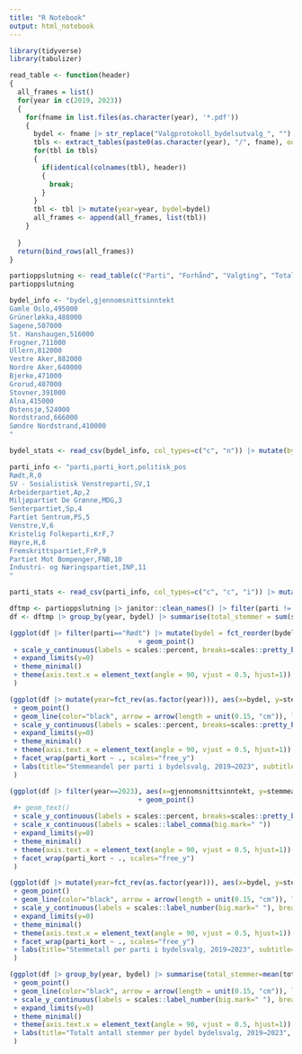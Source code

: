 ```yaml
---
title: "R Notebook"
output: html_notebook
---
```




```r
library(tidyverse)
library(tabulizer)
```
```r
read_table <- function(header)
{
  all_frames = list()
  for(year in c(2019, 2023))
  {
    for(fname in list.files(as.character(year), '*.pdf'))
    {
      bydel <- fname |> str_replace("Valgprotokoll_bydelsutvalg_", "") |> str_replace(" 2019.pdf", "")  |> str_replace("Bydel ", "") |> str_replace(" - valgprotokoll.pdf", "")
      tbls <- extract_tables(paste0(as.character(year), "/", fname), output="data.frame")
      for(tbl in tbls)
      {
        if(identical(colnames(tbl), header))
        {
          break;
        }
      }
      tbl <- tbl |> mutate(year=year, bydel=bydel)
      all_frames <- append(all_frames, list(tbl))
    }
    
  }
  return(bind_rows(all_frames))
}
```


```r
partioppslutning <- read_table(c("Parti", "Forhånd", "Valgting", "Total"))
partioppslutning

```

```r
bydel_info <- "bydel,gjennomsnittsinntekt
Gamle Oslo,495000
Grünerløkka,488000
Sagene,507000
St. Hanshaugen,516000
Frogner,711000
Ullern,812000
Vestre Aker,882000
Nordre Aker,640000
Bjerke,471000
Grorud,407000
Stovner,391000
Alna,415000
Østensjø,524000
Nordstrand,666000
Søndre Nordstrand,410000
"

bydel_stats <- read_csv(bydel_info, col_types=c("c", "n")) |> mutate(bydel=fct_reorder(bydel, gjennomsnittsinntekt))
```

```r
parti_info <- "parti,parti_kort,politisk_pos
Rødt,R,0
SV - Sosialistisk Venstreparti,SV,1
Arbeiderpartiet,Ap,2
Miljøpartiet De Grønne,MDG,3
Senterpartiet,Sp,4
Partiet Sentrum,PS,5
Venstre,V,6
Kristelig Folkeparti,KrF,7
Høyre,H,8
Fremskrittspartiet,FrP,9
Partiet Mot Bompenger,FNB,10
Industri- og Næringspartiet,INP,11
"

parti_stats <- read_csv(parti_info, col_types=c("c", "c", "i")) |> mutate(parti=fct_reorder(parti,politisk_pos), parti_kort=fct_reorder(parti_kort, politisk_pos))
```





```r
dftmp <- partioppslutning |> janitor::clean_names() |> filter(parti != "Totalt antall partifordelte stemmesedler") |> dplyr::rename(stemmer=total)
df <- dftmp |> group_by(year, bydel) |> summarise(total_stemmer = sum(stemmer), .groups="drop") |> left_join(dftmp, by = join_by(year, bydel)) |> mutate(stemmeandel = stemmer/total_stemmer) |> left_join(bydel_stats, by=join_by(bydel)) |> right_join(parti_stats, by=join_by(parti)) |> mutate(bydel = fct_reorder(bydel, gjennomsnittsinntekt)) 
```

```r
(ggplot(df |> filter(parti=="Rødt") |> mutate(bydel = fct_reorder(bydel, gjennomsnittsinntekt)) |> mutate(year=fct_rev(as.factor(year))), aes(x=gjennomsnittsinntekt, y=stemmeandel, colour=year))
                                + geom_point()
 + scale_y_continuous(labels = scales::percent, breaks=scales::pretty_breaks(8))
 + expand_limits(y=0)
 + theme_minimal()
 + theme(axis.text.x = element_text(angle = 90, vjust = 0.5, hjust=1))
 )
```

```r
(ggplot(df |> mutate(year=fct_rev(as.factor(year))), aes(x=bydel, y=stemmeandel, colour=year))
 + geom_point()
 + geom_line(color="black", arrow = arrow(length = unit(0.15, "cm")), linewidth=0.2)
 + scale_y_continuous(labels = scales::percent, breaks=scales::pretty_breaks(4))
 + expand_limits(y=0)
 + theme_minimal()
 + theme(axis.text.x = element_text(angle = 90, vjust = 0.5, hjust=1))
 + facet_wrap(parti_kort ~ ., scales="free_y")
 + labs(title="Stemmeandel per parti i bydelsvalg, 2019→2023", subtitle="Bydeler sortert etter gjennomsnittsinntekt", y="Stemmeandel", x="Bydel", color="År")
 )
```




```r
(ggplot(df |> filter(year==2023), aes(x=gjennomsnittsinntekt, y=stemmeandel, label=bydel))
                                + geom_point()
 #+ geom_text()
 + scale_y_continuous(labels = scales::percent, breaks=scales::pretty_breaks(4))
 + scale_x_continuous(labels = scales::label_comma(big.mark=" "))
 + expand_limits(y=0)
 + theme_minimal()
 + theme(axis.text.x = element_text(angle = 90, vjust = 0.5, hjust=1))
 + facet_wrap(parti_kort ~ ., scales="free_y")
 )
```

```r
(ggplot(df |> mutate(year=fct_rev(as.factor(year))), aes(x=bydel, y=stemmer, colour=year))
 + geom_point()
 + geom_line(color="black", arrow = arrow(length = unit(0.15, "cm")), linewidth=0.2)
 + scale_y_continuous(labels = scales::label_number(big.mark=" "), breaks=scales::pretty_breaks(4))
 + expand_limits(y=0)
 + theme_minimal()
 + theme(axis.text.x = element_text(angle = 90, vjust = 0.5, hjust=1))
 + facet_wrap(parti_kort ~ ., scales="free_y")
 + labs(title="Stemmetall per parti i bydelsvalg, 2019→2023", subtitle="Bydeler sortert etter gjennomsnittsinntekt", y="Stemmer", x="Bydel", color="År")
 )

```

```r
(ggplot(df |> group_by(year, bydel) |> summarise(total_stemmer=mean(total_stemmer), .groups="drop")  |> mutate(year=fct_rev(as.factor(year))), aes(x=bydel, y=total_stemmer, colour=year))
 + geom_point()
 + geom_line(color="black", arrow = arrow(length = unit(0.15, "cm")), linewidth=0.2)
 + scale_y_continuous(labels = scales::label_number(big.mark=" "), breaks=scales::pretty_breaks(4))
 + expand_limits(y=0)
 + theme_minimal()
 + theme(axis.text.x = element_text(angle = 90, vjust = 0.5, hjust=1))
 + labs(title="Totalt antall stemmer per bydel bydelsvalg, 2019→2023", subtitle="Bydeler sortert etter gjennomsnittsinntekt", y="Totale gyldige stemmer", x="Bydel", color="År")
 )

```